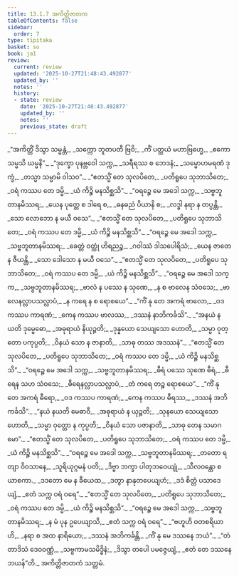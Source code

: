 ```yaml
---
title: 13.1.7 အကိတ္တိဇာတက
tableOfContents: false
sidebar:
  order: 7
type: tipitaka
basket: su
book: ja1
review:
  current: review
  updated: '2025-10-27T21:48:43.492877'
  updated_by: ''
  notes: ''
  history:
  - state: review
    date: '2025-10-27T21:48:43.492877'
    updated_by: ''
    notes: ''
    previous_state: draft
---
```



<ReviewStatus review={frontmatter.review} showDetails={true} />

<HypothesisAnnotation frontmatter={frontmatter} />

<DynamicBreadcrumb />

<Division number="83" book="ja1" e="ch" v="22" p="266">

<Paragraph number="2472" type="verses" book="ja1">
_“အကိတ္တိံ ဒိသွာ သမ္မန္တံ,_  
_သက္ကော ဘူတပတီ ဗြဝိ;_  
_ကိံ ပတ္ထယံ မဟာဗြဟ္မေ,_  
_ဧကော သမ္မသိ ဃမ္မနိ”._  

</Paragraph>

</Division>
<Division number="84" book="ja1" e="ch" v="22" p="266">

<Paragraph number="2473" type="verses" book="ja1">
_“ဒုက္ခော ပုနဗ္ဘဝေါ သက္က,_  
_သရီရဿ စ ဘေဒနံ;_  
_သမ္မောဟမရဏံ ဒုက္ခံ,_  
_တသ္မာ သမ္မာမိ ဝါသဝ”._  

</Paragraph>

</Division>
<Division number="85" book="ja1" e="ch" v="22" p="266">

<Paragraph number="2474" type="verses" book="ja1">
_“ဧတသ္မိံ တေ သုလပိတေ,_  
_ပတိရူပေ သုဘာသိတေ;_  
_ဝရံ ကဿပ တေ ဒမ္မိ,_  
_ယံ ကိဉ္စိ မနသိစ္ဆသိ”._  

</Paragraph>

</Division>
<Division number="86" book="ja1" e="ch" v="22" p="266">

<Paragraph number="2475" type="verses" book="ja1">
_“ဝရဉ္စေ မေ အဒေါ သက္က,_  
_သဗ္ဗဘူတာနမိဿရ;_  
_ယေန ပုတ္တေ စ ဒါရေ စ,_  
_ဓနဓညံ ပိယာနိ စ;_  
_လဒ္ဓါ နရာ န တပ္ပန္တိ,_  
_သော လောဘော န မယီ ဝသေ”._  

</Paragraph>

</Division>
<Division number="87" book="ja1" e="ch" v="22" p="266">

<Paragraph number="2476" type="verses" book="ja1">
_“ဧတသ္မိံ တေ သုလပိတေ,_  
_ပတိရူပေ သုဘာသိတေ;_  
_ဝရံ ကဿပ တေ ဒမ္မိ,_  
_ယံ ကိဉ္စိ မနသိစ္ဆသိ”._  

</Paragraph>

</Division>
<Division number="88" book="ja1" e="ch" v="22" p="266">

<Paragraph number="2477" type="verses" book="ja1">
_“ဝရဉ္စေ မေ အဒေါ သက္က,_  
_သဗ္ဗဘူတာနမိဿရ;_  
_ခေတ္တံ ဝတ္ထုံ ဟိရညဉ္စ,_  
_ဂဝါဿံ ဒါသပေါရိသံ;_  
_ယေန ဇာတေန ဇီယန္တိ,_  
_သော ဒေါသော န မယီ ဝသေ”._  

</Paragraph>

</Division>
<Division number="89" book="ja1" e="ch" v="22" p="266">

<Paragraph number="2478" type="verses" book="ja1">
_“ဧတသ္မိံ တေ သုလပိတေ,_  
_ပတိရူပေ သုဘာသိတေ;_  
_ဝရံ ကဿပ တေ ဒမ္မိ,_  
_ယံ ကိဉ္စိ မနသိစ္ဆသိ”._  

</Paragraph>

</Division>
<Division number="90" book="ja1" e="ch" v="22" p="267">

<Paragraph number="2479" type="verses" book="ja1">
_“ဝရဉ္စေ မေ အဒေါ သက္က,_  
_သဗ္ဗဘူတာနမိဿရ;_  
_ဗာလံ န ပဿေ န သုဏေ,_  
_န စ ဗာလေန သံဝသေ;_  
_ဗာလေနလ္လာပသလ္လာပံ,_  
_န ကရေ န စ ရောစယေ”._  

</Paragraph>

</Division>
<Division number="91" book="ja1" e="ch" v="22" p="267">

<Paragraph number="2480" type="verses" book="ja1">
_“ကိံ နု တေ အကရံ ဗာလော,_  
_ဝဒ ကဿပ ကာရဏံ;_  
_ကေန ကဿပ ဗာလဿ,_  
_ဒဿနံ နာဘိကင်္ခသိ”._  

</Paragraph>

</Division>
<Division number="92" book="ja1" e="ch" v="22" p="267">

<Paragraph number="2481" type="verses" book="ja1">
_“အနယံ နယတိ ဒုမ္မေဓော,_  
_အဓုရာယံ နိယုဉ္ဇတိ;_  
_ဒုန္နယော သေယျသော ဟောတိ,_  
_သမ္မာ ဝုတ္တော ပကုပ္ပတိ;_  
_ဝိနယံ သော န ဇာနာတိ,_  
_သာဓု တဿ အဒဿနံ”._  

</Paragraph>

</Division>
<Division number="93" book="ja1" e="ch" v="22" p="267">

<Paragraph number="2482" type="verses" book="ja1">
_“ဧတသ္မိံ တေ သုလပိတေ,_  
_ပတိရူပေ သုဘာသိတေ;_  
_ဝရံ ကဿပ တေ ဒမ္မိ,_  
_ယံ ကိဉ္စိ မနသိစ္ဆသိ”._  

</Paragraph>

</Division>
<Division number="94" book="ja1" e="ch" v="22" p="267">

<Paragraph number="2483" type="verses" book="ja1">
_“ဝရဉ္စေ မေ အဒေါ သက္က,_  
_သဗ္ဗဘူတာနမိဿရ;_  
_ဓီရံ ပဿေ သုဏေ ဓီရံ,_  
_ဓီရေန သဟ သံဝသေ;_  
_ဓီရေနလ္လာပသလ္လာပံ,_  
_တံ ကရေ တဉ္စ ရောစယေ”._  

</Paragraph>

</Division>
<Division number="95" book="ja1" e="ch" v="22" p="267">

<Paragraph number="2484" type="verses" book="ja1">
_“ကိံ နု တေ အကရံ ဓီရော,_  
_ဝဒ ကဿပ ကာရဏံ;_  
_ကေန ကဿပ ဓီရဿ,_  
_ဒဿနံ အဘိကင်္ခသိ”._  

</Paragraph>

</Division>
<Division number="96" book="ja1" e="ch" v="22" p="267">

<Paragraph number="2485" type="verses" book="ja1">
_“နယံ နယတိ မေဓာဝီ,_  
_အဓုရာယံ န ယုဉ္ဇတိ;_  
_သုနယော သေယျသော ဟောတိ,_  
_သမ္မာ ဝုတ္တော န ကုပ္ပတိ;_  
_ဝိနယံ သော ပဇာနာတိ,_  
_သာဓု တေန သမာဂမော”._  

</Paragraph>

</Division>
<Division number="97" book="ja1" e="ch" v="22" p="267">

<Paragraph number="2486" type="verses" book="ja1">
_“ဧတသ္မိံ တေ သုလပိတေ,_  
_ပတိရူပေ သုဘာသိတေ;_  
_ဝရံ ကဿပ တေ ဒမ္မိ,_  
_ယံ ကိဉ္စိ မနသိစ္ဆသိ”._  

</Paragraph>

</Division>
<Division number="98" book="ja1" e="ch" v="22" p="267">

<Paragraph number="2487" type="verses" book="ja1">
_“ဝရဉ္စေ မေ အဒေါ သက္က,_  
_သဗ္ဗဘူတာနမိဿရ;_  
_တတော ရတျာ ဝိဝသာနေ,_  
_သူရိယုဂ္ဂမနံ ပတိ;_  
_ဒိဗ္ဗာ ဘက္ခာ ပါတုဘဝေယျုံ,_  
_သီလဝန္တော စ ယာစကာ._  

</Paragraph>

</Division>
<Division number="99" book="ja1" e="ch" v="22" p="267">

<Paragraph number="2488" type="verses" book="ja1">
_ဒဒတော မေ န ခီယေထ,_  
_ဒတွာ နာနုတပေယျဟံ;_  
_ဒဒံ စိတ္တံ ပသာဒေယျံ,_  
_ဧတံ သက္က ဝရံ ဝရေ”._  

</Paragraph>

</Division>
<Division number="100" book="ja1" e="ch" v="22" p="268">

<Paragraph number="2489" type="verses" book="ja1">
_“ဧတသ္မိံ တေ သုလပိတေ,_  
_ပတိရူပေ သုဘာသိတေ;_  
_ဝရံ ကဿပ တေ ဒမ္မိ,_  
_ယံ ကိဉ္စိ မနသိစ္ဆသိ”._  

</Paragraph>

</Division>
<Division number="101" book="ja1" e="ch" v="22" p="268">

<Paragraph number="2490" type="verses" book="ja1">
_“ဝရဉ္စေ မေ အဒေါ သက္က,_  
_သဗ္ဗဘူတာနမိဿရ;_  
_န မံ ပုန ဥပေယျာသိ,_  
_ဧတံ သက္က ဝရံ ဝရေ”._  

</Paragraph>

</Division>
<Division number="102" book="ja1" e="ch" v="22" p="268">

<Paragraph number="2491" type="verses" book="ja1">
_“ဗဟူဟိ ဝတစရိယာဟိ,_  
_နရာ စ အထ နာရိယော;_  
_ဒဿနံ အဘိကင်္ခန္တိ,_  
_ကိံ နု မေ ဒဿနေ ဘယံ”._  

</Paragraph>

</Division>
<Division number="103" book="ja1" e="ch" v="22" p="268">

<Paragraph number="2492" type="verses" book="ja1">
_“တံ တာဒိသံ ဒေဝဝဏ္ဏံ,_  
_သဗ္ဗကာမသမိဒ္ဓိနံ;_  
_ဒိသွာ တပေါ ပမဇ္ဇေယျံ,_  
_ဧတံ တေ ဒဿနေ ဘယန်”တိ._  


</Paragraph>
</Division>

<Paragraph number="2493" type="center" book="ja1">
အကိတ္တိဇာတကံ သတ္တမံ.
</Paragraph>